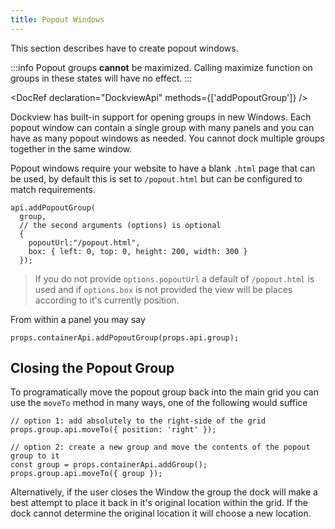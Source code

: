 ```yaml
---
title: Popout Windows
---
```



This section describes have to create popout windows.

:::info
Popout groups **cannot** be maximized. Calling maximize function on groups in these states will have no effect.
:::

<DocRef declaration="DockviewApi" methods={['addPopoutGroup']} />

Dockview has built-in support for opening groups in new Windows.
Each popout window can contain a single group with many panels and you can have as many popout
windows as needed. You cannot dock multiple groups together in the same window.

Popout windows require your website to have a blank `.html` page that can be used, by default this is set to `/popout.html` but
can be configured to match requirements.

```tsx
api.addPopoutGroup(
  group,
  // the second arguments (options) is optional
  {
    popoutUrl:"/popout.html",
    box: { left: 0, top: 0, height: 200, width: 300 }
  });
```

> If you do not provide `options.popoutUrl` a default of `/popout.html` is used and if `options.box` is not provided
the view will be places according to it's currently position.

From within a panel you may say

```tsx
props.containerApi.addPopoutGroup(props.api.group);
```

## Closing the Popout Group

To programatically move the popout group back into the main grid you can use the `moveTo` method in many ways, one of the following would suffice

```tsx
// option 1: add absolutely to the right-side of the grid
props.group.api.moveTo({ position: 'right' });

// option 2: create a new group and move the contents of the popout group to it
const group = props.containerApi.addGroup();
props.group.api.moveTo({ group });
```

Alternatively, if the user closes the Window the group the dock will make a best attempt to place it back
in it's original location within the grid. If the dock cannot determine the original location it will
choose a new location.


<CodeRunner id="dockview/popout-group"/>
